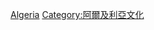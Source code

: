{{Commons cat|Sports in Algeria}}

[[Category:非洲各國體育|Algeria]]
[[Category:阿爾及利亞文化|Category:阿爾及利亞文化]]
